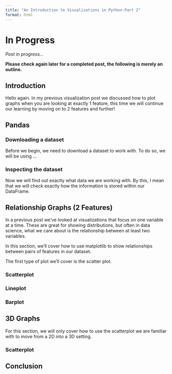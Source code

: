```yaml
---
title: "An Introduction to Visualizations in Python-Part 2"
format: html
---
```


# In Progress
*Post in progress...*

**Please check again later for a completed post, the following is merely an outline.**





## Introduction
Hello again. In my previous visualization post we discussed how to plot graphs when you are looking at exactly 1 feature, this time we will continue our learning by moving on to 2 features and further!

## Pandas
### Downloading a dataset
Before we begin, we need to download a dataset to work with. To do so, we will be using ...


### Inspecting the dataset
Now we will find out exactly what data we are working with. By this, I mean that we will check exactly how the information is stored within our DataFrame. 


## Relationship Graphs (2 Features)
In a previous post we’ve looked at visualizations that focus on one variable at a time. These are great for showing distributions, but often in data science, what we care about is the relationship between at least two variables.

In this section, we’ll cover how to use matplotlib to show relationships between pairs of features in our dataset.

The first type of plot we’ll cover is the scatter plot.

### Scatterplot


### Lineplot


### Barplot 


## 3D Graphs
For this section, we will only cover how to use the scatterplot we are familiar with to move from a 2D into a 3D setting.

### Scatterplot


## Conclusion 

